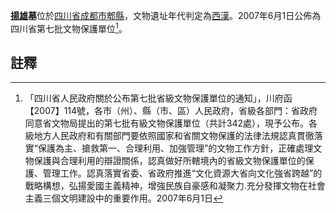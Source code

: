 {{msg:四川省文物保護單位
|名稱 = 揚雄墓
|編號 = 45
|圖片 = 
|級別 = S7
|分類 = 
|時代 = [[西漢|西漢]]
|地点 = [[四川省|四川省]][[成都市|成都市]][[郫縣|郫縣]]
|坐標 =
|登錄 = 2007年6月1日
}}
'''[[揚雄|揚雄]]墓'''位於[[四川省|四川省]][[成都市|成都市]][[郫縣|郫縣]]，文物遺址年代判定為[[西漢|西漢]]。2007年6月1日公佈為四川省第七批文物保護單位<ref>「四川省人民政府關於公布第七批省級文物保護單位的通知」，川府函【2007】114號，各市（州）、縣（市、區）人民政府，省級各部門：省政府同意省文物局提出的第七批有級文物保護單位（共計342處），現予公布。各級地方人民政府和有關部門要依照國家和省關文物保護的法律法規認真貫徹落實“保護為主、搶救第一、合理利用、加強管理”的文物工作方針，正確處理文物保護與合理利用的辯證關係，認真做好所轄境內的省級文物保護單位的保護、管理工作。認真落實省委、省政府推進“文化資源大省向文化強省跨越”的戰略構想，弘揚愛國主義精神，增強民族自豪感和凝聚力.充分發揮文物在社會主義三個文明建設中的重要作用。2007年6月1日</ref>。
==註釋==
{{reflist}}
{{文物保護單位小作品}}